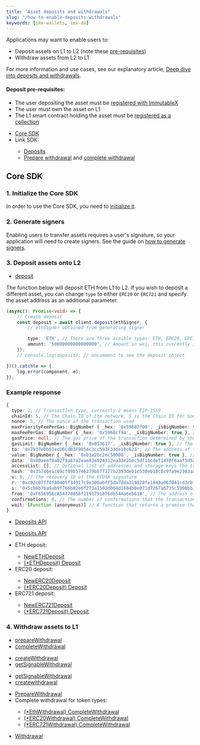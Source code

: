 ```yaml
---
title: "Asset deposits and withdrawals"
slug: "/how-to-enable-deposits-withdrawals"
keywords: [imx-wallets, imx-dx]
---
```



Applications may want to enable users to:
* Deposit assets on L1 to L2 (note these [pre-requisites](#deposit-pre-requisites))
* Withdraw assets from L2 to L1

For more information and use cases, see our explanatory article, [Deep dive into deposits and withdrawals](/docs/key-concepts-new/deposits-withdrawals).

#### Deposit pre-requisites:
* The user depositing the asset must be [registered with ImmutableX](/docs/guides-new/user-registration)
* The user must own the asset on L1
* The L1 smart contract holding the asset must be [registered as a collection](/docs/guides-new/mint-assets#3-register-a-collection)

<ListAdmonition label="Guides">
    <ul>
        <li><a href="#core-sdk">Core SDK</a></li>
        <li>Link SDK:</li>
          <ul>
            <li><a href="./link-deposit-options">Deposits</a></li>
            <li><a href="./linkpreparewithdrawal">Prepare withdrawal</a> and <a href="./linkcompletewithdrawal">complete withdrawal</a></li>
          </ul>
    </ul>
</ListAdmonition>

## Core SDK

### 1. Initialize the Core SDK
In order to use the Core SDK, you need to [initialize it](./get-started#getting-started-with-the-core-sdk).

### 2. Generate signers
Enabling users to transfer assets requires a user's signature, so your application will need to create signers. See the guide on [how to generate signers](/docs/guides-new/generate-signers).

### 3. Deposit assets onto L2
<Tabs>
  <TabItem value="typescript" label="Typescript Core SDK">

  <ListAdmonition label="SDK reference">
      <ul>
          <li><a href="https://docs.x.immutable.com/sdk-references/core-sdk-ts/1.0.0-beta.3/classes/immutablex.immutablex#deposit">deposit</a></li>
      </ul>
  </ListAdmonition>

The function below will deposit ETH from L1 to L2. If you wish to deposit a different asset, you can change `type` to either `ERC20` or `ERC721` and specify the asset address as an additional parameter.

```ts
(async(): Promise<void> => {
    // Create deposit
    const deposit = await client.deposit(ethSigner, {
        // ethSigner obtained from generating signer

        type: 'ETH', // There are three avaible types: ETH, ERC20, ERC721
        amount: '50000000000000000', // Amount in wei, this currently is 0.05 ETH
    });
    // console.log(deposit); // Uncomment to see the deposit object

})().catch(e => {
    log.error(component, e);
});
```
### Example response
```ts
{
  type: 2, // Transaction type, currently 2 means EIP-1559
  chainId: 5, // The Chain ID of the network, 5 is the Chain ID for Goerli.
  nonce: 5, // The nonce of the transaction used 
  maxPriorityFeePerGas: BigNumber { _hex: '0x59682f00', _isBigNumber: true }, // Maximum fee to bribe miners into giving this transaction priority
  maxFeePerGas: BigNumber { _hex: '0x5968cf94', _isBigNumber: true }, // The maximum fee per gas that the sender is willing to pay
  gasPrice: null, // The gas price of the transaction determined by the network
  gasLimit: BigNumber { _hex: '0x013617', _isBigNumber: true }, // The maximum amount of gas that the transaction can use
  to: '0x7917eDb51ecD6CdB3F9854c3cc593F33de10c623', // The address of the recipient
  value: BigNumber { _hex: '0xb1a2bc2ec50000', _isBigNumber: true }, // The amount of ETH to send in wei
  data: '0x00aeef8a02f9a87a2eae83e024312ea33e2bec5df10cdef1470f6aaf5d5adb23f735a60002705737cd248ac819034b5de474c8f0368224f72a0fda9e031499d519992d9e000000000000000000000000000000000000000000000000000000000001ed7a', // Data included in this log
  accessList: [], // Optional list of addresses and storage keys the transaction can access
  hash: '0x357d6e1c09cf09b5746279bb77377b2353deb1c538eb18c8c9fa9e2363aa3d58', // The hash of the transaction
  v: 0, // The recovery ID of the ECDSA signature
  r: '0xc02c07ff0f80405f34917c9e300abff5da7dda319828fe1843a06f041cd3cbf5', // The first 32 bytes of the ECDSA signature
  s: '0x5c08b76a9ab9f766b82e6f273a1503d064d1604b8e071d7267a6735c5900bb1c', // The second 32 bytes of the ECDSA signature
  from: '0xF656956cA54778056f1191791876db54Aa6eb61B', // The address of the sender
  confirmations: 0, // The number of confirmations that the transaction has received
  wait: [Function (anonymous)] // A function that returns a promise that resolves when the transaction is mined
}
```

  </TabItem>
  <TabItem value="kotlin" label="Kotlin (JVM) Core SDK">

  <ListAdmonition label="SDK reference">
      <ul>
          <li><a href="https://docs.x.immutable.com/sdk-references/core-sdk-kotlin/0-6-0/imx-core-sdk-kotlin-jvm/com.immutable.sdk.api/-deposits-api/index.html">Deposits API</a></li>
      </ul>
  </ListAdmonition>

  </TabItem>
  <TabItem value="Swift" label="Swift Core SDK">

  <ListAdmonition label="SDK reference">
      <ul>
          <li><a href="https://docs.x.immutable.com/sdk-references/core-sdk-swift/0-4-0/documentation/immutablexcore/depositsapi">Deposits API</a></li>
      </ul>
  </ListAdmonition>

  </TabItem>
  <TabItem value="go" label="Golang Core SDK">

  <ListAdmonition label="SDK reference">
      <ul>
          <li>ETH deposit:</li>
          <ul>
              <li><a href="https://pkg.go.dev/github.com/immutable/imx-core-sdk-golang@v0.2.1/imx#NewETHDeposit">NewETHDeposit</a></li>
              <li><a href="https://pkg.go.dev/github.com/immutable/imx-core-sdk-golang@v0.2.1/imx#ETHDeposit.Deposit">(*ETHDeposit) Deposit</a></li>
          </ul>
          <li>ERC20 deposit:</li>
          <ul>
              <li><a href="https://pkg.go.dev/github.com/immutable/imx-core-sdk-golang@v0.2.1/imx#NewERC20Deposit">NewERC20Deposit</a></li>
              <li><a href="https://pkg.go.dev/github.com/immutable/imx-core-sdk-golang@v0.2.1/imx#ERC20Deposit.Deposit">(*ERC20Deposit) Deposit</a></li>
          </ul>
          <li>ERC721 deposit:</li>
          <ul>
              <li><a href="https://pkg.go.dev/github.com/immutable/imx-core-sdk-golang@v0.2.1/imx#NewERC721Deposit">NewERC721Deposit</a></li>
              <li><a href="https://pkg.go.dev/github.com/immutable/imx-core-sdk-golang@v0.2.1/imx#ERC721Deposit.Deposit">(*ERC721Deposit) Deposit</a></li>
          </ul>
      </ul>
  </ListAdmonition>

  </TabItem>
</Tabs>

### 4. Withdraw assets to L1
<Tabs>
  <TabItem value="typescript" label="Typescript Core SDK">

  <ListAdmonition label="SDK reference">
      <ul>
          <li><a href="https://docs.x.immutable.com/sdk-references/core-sdk-ts/1.0.0-beta.3/classes/immutablex.immutablex#prepareWithdrawal">prepareWithdrawal</a></li>
          <li><a href="https://docs.x.immutable.com/sdk-references/core-sdk-ts/1.0.0-beta.3/classes/immutablex.immutablex#completeWithdrawal">completeWithdrawal</a></li>
      </ul>
  </ListAdmonition>

  </TabItem>
  <TabItem value="kotlin" label="Kotlin (JVM) Core SDK">

  <ListAdmonition label="SDK reference">
      <ul>
          <li><a href="https://docs.x.immutable.com/sdk-references/core-sdk-kotlin/0-6-0/imx-core-sdk-kotlin-jvm/com.immutable.sdk.api/-withdrawals-api/create-withdrawal.html">createWithdrawal</a></li>
          <li><a href="https://docs.x.immutable.com/sdk-references/core-sdk-kotlin/0-6-0/imx-core-sdk-kotlin-jvm/com.immutable.sdk.api/-withdrawals-api/get-signable-withdrawal.html">getSignableWithdrawal</a></li>
      </ul>
  </ListAdmonition>

  </TabItem>
  <TabItem value="Swift" label="Swift Core SDK">

  <ListAdmonition label="SDK reference">
      <ul>
          <li><a href="https://docs.x.immutable.com/sdk-references/core-sdk-swift/0-4-0/documentation/immutablexcore/withdrawalsapi/getsignablewithdrawal(getsignablewithdrawalrequest:)">getSignableWithdrawal</a></li>
          <li><a href="https://docs.x.immutable.com/sdk-references/core-sdk-swift/0-4-0/documentation/immutablexcore/withdrawalsapi/createwithdrawal(ximxethaddress:ximxethsignature:createwithdrawalrequest:)">createwithdrawal</a></li>
      </ul>
  </ListAdmonition>

  </TabItem>
  <TabItem value="go" label="Golang Core SDK">

  <ListAdmonition label="SDK reference">
      <ul>
          <li><a href="https://pkg.go.dev/github.com/immutable/imx-core-sdk-golang@v0.2.1/imx#Client.PrepareWithdrawal">PrepareWithdrawal</a></li>
          <li>Complete withdrawal for token types:</li>
          <ul>
              <li><a href="https://pkg.go.dev/github.com/immutable/imx-core-sdk-golang@v0.2.1/imx#EthWithdrawal.CompleteWithdrawall">(*EthWithdrawal) CompleteWithdrawal</a></li>
              <li><a href="https://pkg.go.dev/github.com/immutable/imx-core-sdk-golang@v0.2.1/imx#ERC20Withdrawal.CompleteWithdrawal">(*ERC20Withdrawal) CompleteWithdrawal</a></li>
              <li><a href="https://pkg.go.dev/github.com/immutable/imx-core-sdk-golang@v0.2.1/imx#ERC721Withdrawal.CompleteWithdrawal">(*ERC721Withdrawal) CompleteWithdrawal</a></li>
          </ul>
      </ul>
  </ListAdmonition>

  <ListAdmonition label="Example">
      <ul>
          <li><a href="https://github.com/immutable/imx-core-sdk-golang/blob/main/imx/examples/withdrawal/main.go">Withdrawal</a></li>
      </ul>
  </ListAdmonition>

  </TabItem>
</Tabs>